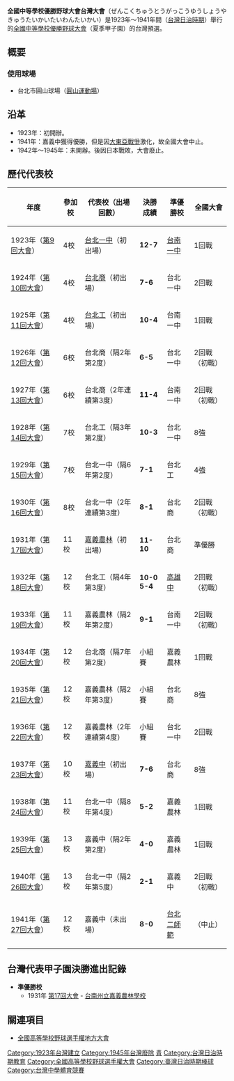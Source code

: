 '''全國中等學校優勝野球大會台灣大會'''（ぜんこくちゅうとうがっこうゆうしょうやきゅうたいかいたいわんたいかい）是1923年～1941年間（[[台灣日治時期|台灣日治時期]]）舉行的[[全國中等學校優勝野球大會|全國中等學校優勝野球大會]]（夏季甲子園）的台灣預選。

== 概要 ==

=== 使用球場 ===
*台北市圓山球場（[[中山足球場|圓山運動場]]）

== 沿革 ==
*1923年：初開辦。
*1941年：嘉義中獲得優勝，但是因[[大東亞戰爭|大東亞戰爭]]激化，故全國大會中止。
*1942年～1945年：未開辦。後因日本戰敗，大會廢止。

== 歷代代表校 ==
{|class="wikitable" style="text-align: center;"
!年度!!參加校!!代表校（出場回數）!!決勝成績!!準優勝校!!全國大會
|-
|1923年（[[第9回全國中等學校優勝野球大會|第9回大會]]）||4校||[[臺北州立臺北第一中學校|台北一中]]（初出場）||'''12-7'''||[[國立台南第二高級中學|台南一中]]||1回戰
|-
|1924年（[[第10回全國中等學校優勝野球大會|第10回大會]]）||4校||[[國立台北商業技術學院|台北商]]（初出場）||'''7-6'''||台北一中||2回戰
|-
|1925年（[[第11回全國中等學校優勝野球大會|第11回大會]]）||4校||[[國立台北科技大學|台北工]]（初出場）||'''10-4'''||台南一中||1回戰
|-
|1926年（[[第12回全國中等學校優勝野球大會|第12回大會]]）||6校||台北商（隔2年第2度）||'''6-5'''||台北一中||2回戰（初戰）
|-
|1927年（[[第13回全國中等學校優勝野球大會|第13回大會]]）||6校||台北商（2年連續第3度）||'''11-4'''||台南一中||2回戰（初戰）
|-
|1928年（[[第14回全國中等學校優勝野球大會|第14回大會]]）||7校||台北工（隔3年第2度）||'''10-3'''||台北一中||8強
|-
|1929年（[[第15回全國中等學校優勝野球大會|第15回大會]]）||7校||台北一中（隔6年第2度）||'''7-1'''||台北工||4強
|-
|1930年（[[第16回全國中等學校優勝野球大會|第16回大會]]）||8校||台北一中（2年連續第3度）||'''8-1'''||台北商||2回戰（初戰）
|-
|1931年（[[第17回全國中等學校優勝野球大會|第17回大會]]）||11校||[[嘉義農林棒球隊|嘉義農林]]（初出場）||'''11-10'''||台北商||準優勝
|-
|1932年（[[第18回全國中等學校優勝野球大會|第18回大會]]）||12校||台北工（隔4年第3度）||'''10-0<br/>5-4'''||[[高雄市立高雄高級中學|高雄中]]||2回戰（初戰）
|-
|1933年（[[第19回全國中等學校優勝野球大會|第19回大會]]）||11校||嘉義農林（隔2年第2度）||'''9-1'''||台南一中||2回戰（初戰）
|-
|1934年（[[第20回全國中等學校優勝野球大會|第20回大會]]）||12校||台北商（隔7年第2度）||小組賽||嘉義農林||1回戰
|-
|1935年（[[第21回全國中等學校優勝野球大會|第21回大會]]）||12校||嘉義農林（隔2年第3度）||小組賽||台北商||8強
|-
|1936年（[[第22回全國中等學校優勝野球大會|第22回大會]]）||12校||嘉義農林（2年連續第4度）||小組賽||台北一中||2回戰
|-
|1937年（[[第23回全國中等學校優勝野球大會|第23回大會]]）||10校||[[國立嘉義高級中學|嘉義中]]（初出場）||'''7-6'''||台北商||8強
|-
|1938年（[[第24回全國中等學校優勝野球大會|第24回大會]]）||11校||台北一中（隔8年第4度）||'''5-2'''||嘉義農林||1回戰
|-
|1939年（[[第25回全國中等學校優勝野球大會|第25回大會]]）||13校||嘉義中（隔2年第2度）||'''4-0'''||嘉義農林||1回戰
|-
|1940年（[[第26回全國中等學校優勝野球大會|第26回大會]]）||13校||台北一中（隔2年第5度）||'''2-1'''||嘉義中||2回戰（初戰）
|-
|1941年（[[第27回全國中等學校優勝野球大會|第27回大會]]）||12校||嘉義中（未出場）||'''8-0'''||[[國立台北教育大學|台北二師範]]||（中止）
|}

== 台灣代表甲子園決勝進出記錄 ==
*'''準優勝校'''
**1931年 [[第17回全國中等學校優勝野球大會|第17回大會]] - [[嘉義農林棒球隊|台南州立嘉義農林學校]]

== 關連項目 ==
*[[全國高等學校野球選手權地方大會|全國高等學校野球選手權地方大會]]

{{DEFAULTSORT:Zenkoku Chuto Gakko Yusho Yakyu Taikai Taiwan Taikai}}
[[Category:1923年台灣建立|Category:1923年台灣建立]]
[[Category:1945年台灣廢除|Category:1945年台灣廢除]]
[[Category:台灣棒球競賽|青]]
[[Category:台灣日治時期教育|Category:台灣日治時期教育]]
[[Category:全國高等學校野球選手權大會|Category:全國高等學校野球選手權大會]]
[[Category:臺灣日治時期棒球|Category:臺灣日治時期棒球]]
[[Category:台灣中學體育競賽|Category:台灣中學體育競賽]]